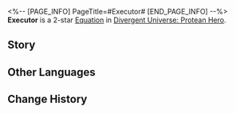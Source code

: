 <%-- [PAGE_INFO]
PageTitle=#Executor#
[END_PAGE_INFO] --%>
{{Equation Infobox
|period   = Protean Hero
|rarity   = 2
|path1    = Nihility*4
|path2    = The Hunt*2
|effect   = DoTs taken by enemy targets can CRIT. The CRIT Rate/CRIT DMG is equal to {{Color|h|20%}} of characters' total CRIT Rate/CRIT DMG, with CRIT DMG capped at {{Color|h|120%}}.
|mentions = Thanatos
}}
'''Executor''' is a 2-star [[Divergent Universe: Protean Hero/Equatoins|Equation]] in [[Divergent Universe: Protean Hero]].

==Story==
{{Description|Hark! The ground groans beneath the scratch of metal,<br />A clangorous sound that sends shivers down hyenas' spines.<br />Yet to me, it resonates like divine harmony within my very being,<br />Or rather, my decaying husk.<br />Half a month has passed since the fierce battle.<br />My flesh has rotted, my veins are dry.<br />I linger on this battlefield, waiting,<br />Longing to return to my ultimate resting place, the realm of death.<br />I lie among the mountain of corpses,<br />Wondering when Aidonia's executioner will make their appearance.<br />I stand by the River of Souls, waiting,<br />Praying for the safety of my soul.<br />And then, at long last, the voice echoes in my ears,<br />My hollow eye sockets see the scythe that signifies my eternal rest,<br />And the compassionate gaze of a maiden.<br />Thanatos, my great god, I have felt the gentle touch of your hand.}}
<!--
==Gameplay Notes==
* 
-->
==Other Languages==
{{Other Languages
|en   = Executor
|zhs  = 处刑人
|zht  = 處刑人
|ja   = 処刑人
|ko   = 처형인
|es   = Sentenciador
|fr   = Exécuteur
|ru   = Палач
|th   = เพชฌฆาต
|vi   = Người Thi Hành Án
|de   = Vollstrecker
|id   = Executor
|pt   = Executor
}}

==Change History==
{{Change History|3.1}}
